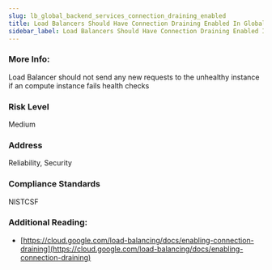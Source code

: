 ```yaml
---
slug: lb_global_backend_services_connection_draining_enabled
title: Load Balancers Should Have Connection Draining Enabled In Global Backend Services
sidebar_label: Load Balancers Should Have Connection Draining Enabled In Global Backend Services
---
```


### More Info:

Load Balancer should not send any new requests to the unhealthy instance if an compute instance fails health checks

### Risk Level

Medium

### Address

Reliability, Security

### Compliance Standards

NISTCSF

### Additional Reading:

- [https://cloud.google.com/load-balancing/docs/enabling-connection-draining](https://cloud.google.com/load-balancing/docs/enabling-connection-draining) 

